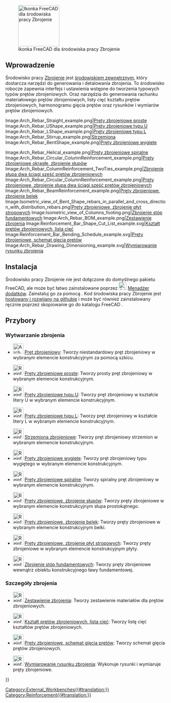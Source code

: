 <languages/>

[[Image:Reinforcement_Workbench.svg|thumb|128px|Ikonka FreeCAD dla środowiska pracy Zbrojenie]]

{{TOCright}}

<span id="Introduction"></span>
==Wprowadzenie==

Środowisko pracy [[Reinforcement_Workbench/pl|Zbrojenie]] jest [[External_workbenches/pl|środowiskiem zewnętrznym]], który dostarcza narzędzi do generowania i detalowania zbrojenia. To środowisko robocze zapewnia interfejs i ustawienia wstępne do tworzenia typowych typów prętów zbrojeniowych. Oraz narzędzia do generowania rachunku materiałowego prętów zbrojeniowych, listy cięć kształtu prętów zbrojeniowych, harmonogramu gięcia prętów oraz rysunków i wymiarów prętów zbrojeniowych.

<gallery widths=400px heights=300px>
Image:Arch_Rebar_Straight_example.png|[[Reinforcement_StraightRebar/pl|Pręty zbrojeniowe proste]]
Image:Arch_Rebar_UShape_example.png|[[Reinforcement_UShapeRebar/pl|Pręty zbrojeniowe typu U]]
Image:Arch_Rebar_LShape_example.png|[[Reinforcement_LShapeRebar/pl|Pręty zbrojeniowe typu L]]
Image:Arch_Rebar_Stirrup_example.png|[[Reinforcement_StirrupRebar/pl|Strzemiona]]
Image:Arch_Rebar_BentShape_example.png|[[Reinforcement_BentShapeRebar/pl|Pręty zbrojeniowe wygięte]]


Image:Arch_Rebar_Helical_example.png|[[Reinforcement_HelicalRebar/pl|Pręty zbrojeniowe spiralne]]
Image:Arch_Rebar_Circular_ColumnReinforcement_example.png|[[Arch_Rebar_Circular_ColumnReinforcement/pl|Pręty zbrojeniowe okrągłe, zbrojenie słupów]]
Image:Arch_Rebar_ColumnReinforcement_TwoTies_example.png|[[Reinforcement_ColumnRebars_TwoTiesSixRebars/pl|Zbrojenie słupa dwa ściągi sześć prętów zbrojeniowych]]
Image:Arch_Rebar_Circular_ColumnReinforcement_example.png|[[Reinforcement_ColumnRebars_Circular/pl|Pręty zbrojeniowe, zbrojenie słupa dwa ściągi sześć prętów zbrojeniowych]]
Image:Arch_Rebar_BeamReinforcement_example.png|[[Reinforcement_BeamRebars/pl|Pręty zbrojeniowe, zbrojenie belek]]
Image:Isometric_view_of_Bent_Shape_rebars_in_parallel_and_cross_direction_with_distribution_rebars.png|[[Reinforcement_SlabRebars/pl|Pręty zbrojeniowe, zbrojenie płyt stropowych]]
Image:Isometric_view_of_Columns_footing.png|[[Reinforcement_FootingRebars/pl|Zbrojenie stóp fundamentowych]]
Image:Arch_Rebar_BOM_example.png|[[Reinforcement_BillOfMaterial/pl|Zestawienie zbrojenia]]
Image:Reinforcement_Bar_Shape_Cut_List_example.svg|[[Reinforcement_BarShapeCutList/pl|Kształt prętów zbrojeniowych, lista cięć]]
Image:Reinforcement_Bar_Bending_Schedule_example.svg|[[Reinforcement_BarBendingSchedule/pl|Pręty zbrojeniowe, schemat gięcia prętów]]
Image:Arch_Rebar_Drawing_Dimensioning_example.svg|[[Reinforcement_DrawingDimensioning/pl|Wymiarowanie rysunku zbrojenia]]
</gallery>

<span id="Installing"></span>
==Instalacja==

Środowisko pracy Zbrojenie nie jest dołączone do domyślnego pakietu FreeCAD, ale może być łatwo zainstalowane poprzez [[Image:AddonManager.svg|24px]] [[Std_AddonMgr|Menadżer dodatków]]. Zainstaluj go za pomocą {{MenuCommand|Narzędzia → Menadżer dodatków → Reinforcement}}. Kod środowiska pracy Zbrojenie jest [https://github.com/amrit3701/FreeCAD-Reinforcement hostowany i rozwijany na githubie] i może być również zainstalowany ręcznie poprzez skopiowanie go do katalogu FreeCAD {{FileName|MOD}}.

<span id="Tools"></span>
==Przybory==

<span id="Reinforcement_Generation"></span>
===Wytwarzanie zbrojenia===

* [[Image:Arch_Rebar.svg|32px]] [[Arch_Rebar/pl|Pręt zbrojeniowy]]: Tworzy niestandardowy pręt zbrojeniowy w wybranym elemencie konstrukcyjnym za pomocą szkicu.

* [[Image:Reinforcement_StraightRebar.svg|32px]] [[Reinforcement_StraightRebar/pl|Pręty zbrojeniowe proste]]: Tworzy prosty pręt zbrojeniowy w wybranym elemencie konstrukcyjnym.

* [[Image:Reinforcement_UShapeRebar.svg|32px]] [[Reinforcement_UShapeRebar/pl|Pręty zbrojeniowe typu U]]: Tworzy pręt zbrojeniowy w kształcie litery U w wybranym elemencie konstrukcyjnym.

* [[Image:Reinforcement_LShapeRebar.svg|32px]] [[Reinforcement_LShapeRebar/pl|Pręty zbrojeniowe typu  L]]: Tworzy pręt zbrojeniowy w kształcie litery L w wybranym elemencie konstrukcyjnym.

* [[Image:Reinforcement_StirrupRebar.svg|32px]] [[Reinforcement_StirrupRebar/pl|Strzemiona zbrojeniowe]]: Tworzy pręt zbrojeniowy strzemion w wybranym elemencie konstrukcyjnym.

* [[Image:Reinforcement_BentShapeRebar.svg|32px]] [[Reinforcement_BentShapeRebar/pl|Pręty zbrojeniowe wygięte]]: Tworzy pręt zbrojeniowy typu wygiętego w wybranym elemencie konstrukcyjnym.

* [[Image:Reinforcement_HelicalRebar.svg|32px]] [[Reinforcement_HelicalRebar/pl|Pręty zbrojeniowe spiralne]]: Tworzy spiralny pręt zbrojeniowy w wybranym elemencie konstrukcyjnym.

* [[Image:Reinforcement_ColumnRebars.svg|32px]] [[Reinforcement_ColumnRebars/pl|Pręty zbrojeniowe, zbrojenie słupów]]: Tworzy pręty zbrojeniowe w wybranym elemencie konstrukcyjnym słupa prostokątnego.

* [[Image:Reinforcement_BeamRebars.svg|32px]] [[Reinforcement_BeamRebars/pl|Pręty zbrojeniowe, zbrojenie belek]]: Tworzy pręty zbrojeniowe w wybranym elemencie konstrukcyjnym belki.

* [[Image:Reinforcement_SlabRebars.svg|32px]] [[Reinforcement_SlabRebars/pl|Pręty zbrojeniowe, zbrojenie płyt stropowych]]: Tworzy pręty zbrojeniowe w wybranym elemencie konstrukcyjnym płyty.

* [[Image:Reinforcement_FootingRebars.svg|32px]] [[Reinforcement_FootingRebars/pl|Zbrojenie stóp fundamentowych]]: Tworzy pręty zbrojeniowe wewnątrz obiektu konstrukcyjnego ławy fundamentowej.

<span id="Reinforcement_Detailing"></span>
===Szczegóły zbrojenia===

* [[Image:Reinforcement_BillOfMaterial.svg|32px]] [[Reinforcement_BillOfMaterial/pl|Zestawienie zbrojenia]]: Tworzy zestawienie materiałów dla prętów zbrojeniowych.

* [[Image:Reinforcement_BarShapeCutList.svg|32px]] [[Reinforcement_BarShapeCutList/pl|Kształt prętów zbrojeniowych, lista cięć]]: Tworzy listę cięć kształtów prętów zbrojeniowych.

* [[Image:Reinforcement_BarBendingSchedule.svg|32px]] [[Reinforcement_BarBendingSchedule/pl|Pręty zbrojeniowe, schemat gięcia prętów]]: Tworzy schemat gięcia prętów zbrojeniowych.

* [[Image:Reinforcement_DrawingDimensioning.svg|32px]] [[Reinforcement_DrawingDimensioning/pl|Wymiarowanie rysunku zbrojenia]]: Wykonuje rysunki i wymiaruje pręty zbrojeniowe.


{{Userdocnavi{{#translation:}}}}
[[Category:External_Workbenches{{#translation:}}]]
[[Category:Reinforcement{{#translation:}}]]